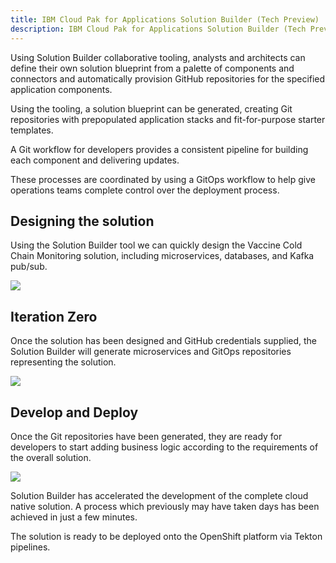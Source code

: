 ```yaml
---
title: IBM Cloud Pak for Applications Solution Builder (Tech Preview)
description: IBM Cloud Pak for Applications Solution Builder (Tech Preview)
---
```




Using Solution Builder collaborative tooling, analysts and architects can define their own solution blueprint from a palette of components and connectors and automatically provision GitHub repositories for the specified application components.

Using the tooling, a solution blueprint can be generated, creating Git repositories with prepopulated application stacks and fit-for-purpose starter templates.

A Git workflow for developers provides a consistent pipeline for building each component and delivering updates.

These processes are coordinated by using a GitOps workflow to help give operations teams complete control over the deployment process.

## Designing the solution

Using the Solution Builder tool we can quickly design the Vaccine Cold Chain Monitoring solution, including microservices, databases, and Kafka pub/sub.

![](images/cp4a-sol-builder.png)

## Iteration Zero

Once the solution has been designed and GitHub credentials supplied, the Solution Builder will generate microservices and GitOps repositories representing the solution.

![](images/cp4a-sol-builder-2.png)

## Develop and Deploy

Once the Git repositories have been generated, they are ready for developers to start adding business logic according to the requirements of the overall solution.

![](images/cp4a-sol-repo.png)

Solution Builder has accelerated the development of the complete cloud native solution. A process which previously may have taken days has been achieved in just a few minutes.

The solution is ready to be deployed onto the OpenShift platform via Tekton pipelines.
